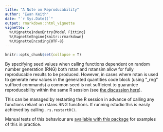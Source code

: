 ```yaml
---
title: "A Note on Reproducability"
author: "Ewan Keith"
date: "`r Sys.Date()`"
output: rmarkdown::html_vignette
vignette: >
  %\VignetteIndexEntry{Model Fitting}
  %\VignetteEngine{knitr::rmarkdown}
  %\VignetteEncoding{UTF-8}
---
```

```r
knitr::opts_chunk$set(collapse = T)
```

By specifying seed values when calling functions dependent on random number generation (RNG) both rstan and rstansim allow for fully reproducable results to be produced. However, in cases where rstan is used to generate new values in the generated quantities code block (using "_rng" suffixed commands) a common seed is not sufficient to guarantee reproducability within the same R session (see [the discussion here](https://groups.google.com/forum/#!topic/stan-users/8ayvLs229Ow)). 

This can be managed by restarting the R session in advance of calling any functions reliant on rstans RNG functions. If running rstudio this is easily achieved by calling `.rs.restartR()`.

Manual tests of this behaviour are [available with this package](https://github.com/Ewan-Keith/rstansim/blob/master/tests/manual/test-reproducability.R) for examples of this in practice.
